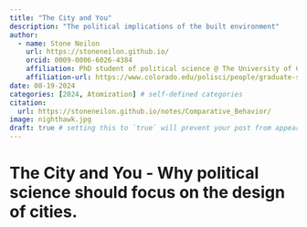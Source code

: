 ```yaml
---
title: "The City and You"
description: "The political implications of the built environment"
author:
  - name: Stone Neilon
    url: https://stoneneilon.github.io/
    orcid: 0009-0006-6026-4384
    affiliation: PhD student of political science @ The University of Colorado Boulder
    affiliation-url: https://www.colorado.edu/polisci/people/graduate-students/stone-neilon
date: 08-19-2024
categories: [2024, Atomization] # self-defined categories
citation: 
  url: https://stoneneilon.github.io/notes/Comparative_Behavior/
image: nighthawk.jpg
draft: true # setting this to `true` will prevent your post from appearing on your listing page until you're ready!
---
```


# The City and You - Why political science should focus on the design of cities.
